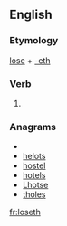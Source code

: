 ==English==

===Etymology===
[[lose]] + [[-eth]]

===Verb===
{{infl|en|verb form}}

# {{archaic third-person singular of|lose}}

===Anagrams===
* {{alphagram|ehlost}}
* [[helots#English|helots]]
* [[hostel#English|hostel]]
* [[hotels#English|hotels]]
* [[Lhotse#English|Lhotse]]
* [[tholes#English|tholes]]

[[fr:loseth]]